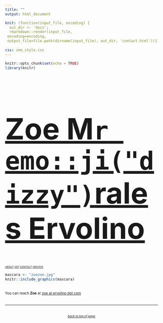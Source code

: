 ```yaml
---
title: ""
output: html_document

knit: (function(input_file, encoding) {
  out_dir <- 'docs';
  rmarkdown::render(input_file,
 encoding=encoding,
 output_file=file.path(dirname(input_file), out_dir, 'contact.html'))})
 
css: zme_style.css
---
```


```r
knitr::opts_chunk$set(echo = TRUE)
library(knitr)
```

<style type="text/css">
.main-container {
  max-width: 1800px;
  margin-left: auto;
  margin-right: auto;
    background-color:PowderBlue;
    	cursor: url('/Users/zoeervolino/Documents/zoe/cursor.cur'), default;
}
</style>

<a href="https://zoervolino.github.io/zoe/">
<font size=80>
<h1>Zoe M`r emo::ji("dizzy")`rales Ervolino</h1>
</font>
</a>

<a2>
<small>
<small><small><a href="about.html"><i>ABOUT</a>  </i></small></small>
<small><small><a href="design.html"><i>ART</a>  </i></small></small> 
<small><small><a href="contact.html"><i>CONTACT</a>  </i></small></small> 
<small><small><a href="https://tinyletter.com/unfriendlybrujita/archive"><i>ARCHIVE</a>  </i></small></small>
</small>
</a2>  


```r

mascara <- "zoezoe.jpg"
knitr::include_graphics(mascara)

```
<br>
<small>You can reach <a1><b>Zoe</a1></b> at <a href="mailto:zoe@ervolino.com">zoe at ervolino dot com</a></small>
<br>
<br>
<hr>
<br>
<small>
<small>
<center>
<i><a href="#top">back to top of page</a>
</center>
</i>
</small>
</small>
</br>
